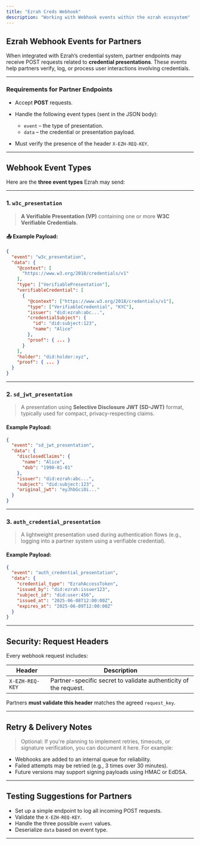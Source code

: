 ```yaml
---
title: "Ezrah Creds Webhook"
description: "Working with Webhook events within the ezrah ecosystem"
---
```



## Ezrah Webhook Events for Partners

When integrated with Ezrah’s credential system, partner endpoints may receive POST requests related to **credential presentations**. These events help partners verify, log, or process user interactions involving credentials.

---

### Requirements for Partner Endpoints

* Accept **POST** requests.
* Handle the following event types (sent in the JSON body):

  * `event` – the type of presentation.
  * `data` – the credential or presentation payload.
* Must verify the presence of the header `X-EZH-REQ-KEY`.

---

## Webhook Event Types

Here are the **three event types** Ezrah may send:

---

### 1. `w3c_presentation`

> **A Verifiable Presentation (VP)** containing one or more **W3C Verifiable Credentials**.

#### 📤 Example Payload:

```json
{
  "event": "w3c_presentation",
  "data": {
    "@context": [
      "https://www.w3.org/2018/credentials/v1"
    ],
    "type": ["VerifiablePresentation"],
    "verifiableCredential": [
      {
        "@context": ["https://www.w3.org/2018/credentials/v1"],
        "type": ["VerifiableCredential", "KYC"],
        "issuer": "did:ezrah:abc...",
        "credentialSubject": {
          "id": "did:subject:123",
          "name": "Alice"
        },
        "proof": { ... }
      }
    ],
    "holder": "did:holder:xyz",
    "proof": { ... }
  }
}
```

---

### 2. `sd_jwt_presentation`

> A presentation using **Selective Disclosure JWT (SD-JWT)** format, typically used for compact, privacy-respecting claims.

#### Example Payload:

```json
{
  "event": "sd_jwt_presentation",
  "data": {
    "disclosedClaims": {
      "name": "Alice",
      "dob": "1990-01-01"
    },
    "issuer": "did:ezrah:abc...",
    "subject": "did:subject:123",
    "original_jwt": "eyJhbGciOi..."
  }
}
```

---

### 3. `auth_credential_presentation`

> A lightweight presentation used during authentication flows (e.g., logging into a partner system using a verifiable credential).

#### Example Payload:

```json
{
  "event": "auth_credential_presentation",
  "data": {
    "credential_type": "EzrahAccessToken",
    "issued_by": "did:ezrah:issuer123",
    "subject_id": "did:user:456",
    "issued_at": "2025-06-08T12:00:00Z",
    "expires_at": "2025-06-09T12:00:00Z"
  }
}
```

---

## Security: Request Headers

Every webhook request includes:

| Header          | Description                                                      |
| --------------- | ---------------------------------------------------------------- |
| `X-EZH-REQ-KEY` | Partner-specific secret to validate authenticity of the request. |

Partners **must validate this header** matches the agreed `request_key`.

---

## Retry & Delivery Notes

> Optional: If you're planning to implement retries, timeouts, or signature verification, you can document it here. For example:

* Webhooks are added to an internal queue for reliability.
* Failed attempts may be retried (e.g., 3 times over 30 minutes).
* Future versions may support signing payloads using HMAC or EdDSA.

---

## Testing Suggestions for Partners

* Set up a simple endpoint to log all incoming POST requests.
* Validate the `X-EZH-REQ-KEY`.
* Handle the three possible `event` values.
* Deserialize `data` based on event type.

---




